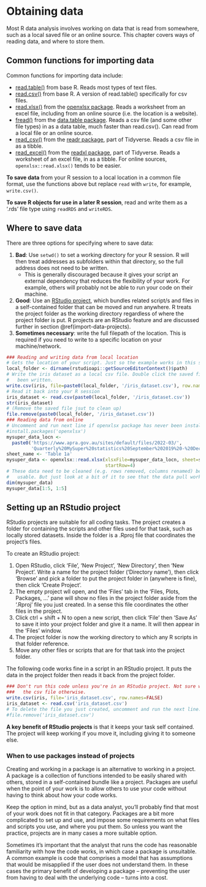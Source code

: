 # Obtaining data

Most R data analysis involves working on data that is read from somewhere, such as a local saved file or an online source. This chapter covers ways of reading data, and where to store them.

## Common functions for importing data

Common functions for importing data include:

* <u>read.table()</u> from base R. Reads most types of text files.
* <u>read.csv()</u> from base R. A version of read.table() specifically for csv files.
* <u>read.xlsx()</u> from the <u>openxlsx package</u>. Reads a worksheet from an excel file, including from an online source (i.e. the location is a website).
* <u>fread()</u> from the <u>data.table package</u>. Reads a csv file (and some other file types) in as a data table, much faster than read.csv(). Can read from a local file or an online source.
* <u>read_csv()</u> from the <u>readr package</u>, part of Tidyverse. Reads a csv file in as a tibble.
* <u>read_excel()</u> from the <u>readxl package</u>, part of Tidyverse. Reads a worksheet of an excel file, in as a tibble. For online sources, `openxlsx::read.xlsx()` tends to be easier.

<b>To save data</b> from your R session to a local location in a common file format, use the functions above but replace `read` with `write`, for example, `write.csv()`.

<b>To save R objects for use in a later R session</b>, read and write them as a '.rds' file type using `readRDS` and `writeRDS`. 

## Where to save data

There are three options for specifying where to save data:

1. **Bad**: Use `setwd()` to set a working directory for your R session. R will then treat addresses as subfolders within that directory, so the full address does not need to be written.
    * This is generally discouraged because it gives your script an external dependency that reduces the flexibility of your work. For example, others will probably not be able to run your code on their machine.
2. **Good**: Use an <u>RStudio project</u>, which bundles related script/s and files in a self-contained folder that can be moved and run anywhere. R treats the project folder as the working directory regardless of where the project folder is put. R projects are an RStudio feature and are discussed further in section \@ref(import-data-projects).
3. **Sometimes necessary**: write the full filepath of the location. This is required if you need to write to a specific location on your machine/network.


```r
### Reading and writing data from local location
# Gets the location of your script. Just so the example works in this setting.
local_folder <- dirname(rstudioapi::getSourceEditorContext()$path)
# Write the iris dataset as a local csv file. Double click the saved file to check it's
#   been written.
write.csv(iris, file=paste0(local_folder, '/iris_dataset.csv'), row.names=FALSE)
# Read it back into your R session
iris_dataset <- read.csv(paste0(local_folder, '/iris_dataset.csv'))
str(iris_dataset)
# (Remove the saved file jsut to clean up)
file.remove(paste0(local_folder, '/iris_dataset.csv'))
### Reading data from online
# Uncomment and run next line if openxlsx package has never been installed
#install.packages('openxlsx')
mysuper_data_locn <-
  paste0('https://www.apra.gov.au/sites/default/files/2022-03/',
         'Quarterly%20MySuper%20statistics%20September%202019%20-%20December%202021.xlsx')
sheet_name <- 'Table 1a'
mysuper_data <- openxlsx::read.xlsx(xlsxFile=mysuper_data_locn, sheet=sheet_name, 
                                    startRow=4)
# These data need to be cleaned (e.g. rows removed, columns renamed) before they're
#   usable. But just look at a bit of it to see that the data pull worked.
dim(mysuper_data)
mysuper_data[1:5, 1:5]

```

## Setting up an RStudio project {#import-data-projects}

RStudio projects are suitable for all coding tasks. The project creates a folder for containing the scripts and other files used for that task, such as locally stored datasets. Inside the folder is a .Rproj file that coordinates the project's files. 

To create an RStudio project:

1. Open RStudio, click 'File', 'New Project', 'New Directory', then 'New Project'. Write a name for the project folder ('Directory name'), then click 'Browse' and pick a folder to put the project folder in (anywhere is fine), then click 'Create Project'.
2. The empty project wll open, and the 'Files' tab in the 'Files, Plots, Packages, ...' pane will show no files in the project folder aside from the '.Rproj' file you just created. In a sense this file coordinates the other files in the project.
3. Click ctrl + shift + N to open a new script, then click 'File' then 'Save As' to save it into your project folder and give it a name. It will then appear in the 'Files' window.
4. The project folder is now the working directory to which any R scripts in that folder reference.
5. Move any other files or scripts that are for that task into the project folder.

The following code works fine in a script in an RStudio project. It puts the data in the project folder then reads it back from the project folder. 

```r
### Don't run this code unless you're in an RStudio project. Not sure where it will put
###   the csv file otherwise.
write.csv(iris, file='iris_dataset.csv', row.names=FALSE)
iris_dataset <- read.csv('iris_dataset.csv')
# To delete the file you just created, uncomment and run the next line:
#file.remove('iris_dataset.csv')
```

**A key benefit of RStudio projects** is that it keeps your task self contained. The project will keep working if you move it, including giving it to someone else.


### When to use packages instead of projects

Creating and working in a package is an alternative to working in a project. A package is a collection of functions intended to be easily shared with others, stored in a self-contained bundle like a project. Packages are useful when the point of your work is to allow others to use your code without having to think about how your code works. 

Keep the option in mind, but as a data analyst, you'll probably find that most of your work does not fit in that category. Packages are a bit more complicated to set up and use, and impose some requirements on what files and scripts you use, and where you put them. So unless you want the practice, projects are in many cases a more suitable option. 

Sometimes it's important that the analyst that runs the code has reasonable familiarity with how the code works, in which case a package is unsuitable. A common example is code that comprises a model that has assumptions that would be misapplied if the user does not understand them. In these cases the primary benefit of developing a package -- preventing the user from having to deal with the underlying code -- turns into a cost. 

<!--

Section heading: Automating data sourcing

If the data being sourced get updated -- e.g. when new time periods become available -- and the coding outputs warrant updating in response, the code should point directly to that source. In other words, use R to grab the data from its source rather than downloading it manually. 

Automating data updates in this ways requires a couple of things:

* The format of the source data does not change with the updates. It will be difficult to make your code robust to updates if this isn't the case.
* The code is flexible enough to continue to work as intended as the source data get updated. This requires forward thinking about how the processes would be affected by changes to the data.
    * *Careful*: If something does not work as intended, your results are likely to inherit mistakes and you won't necessarily notice. You can incorporate testing, or write your code to intentionally stop running when it encounters these situations, to prevent this from happening.


In other cases, you could manually save a copy of the source data locally and write your code to read that local version. Where you can, <u>save your data in simple text files (e.g. csv)</u> rather than in Excel files. Excel files take up more space and have unnecessary complexity that can make things more difficult.

I often use a middle ground process:

1. Write a setting into your code that allows you to specify whether you want to import from the raw data.
2. When this setting it switched on, have your code import the source data, potentially do some formatting, and then save it locally.
3. When the setting is switched off, have your code read from the locally saved dataset.
4. Switch the setting on each time you want to get the latest update of the source data. 
5. Have the setting switched off every other time you run your code.

-->
